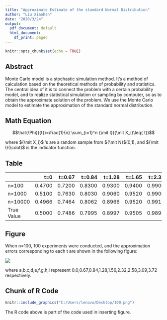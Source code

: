 ```yaml
---
title: "Approximate Estimate of the standard Normal Distribution"
author: "Liu Xiaohan"
date: "2020/3/24"
output:
  pdf_document: default
  html_document:
    df_print: paged
---
```


```r
knitr::opts_chunk$set(echo = TRUE)
```

## Abstract

Monte Carlo model is a stochastic simulation method. It's a method of calculation based on the theoretical methods of probability and statistics. The central idea of it is to connect the problem with a certain probability model, and to realize statistical simulation or sampling by computer, so as to obtain the approximate solution of the problem.
We use the Monte Carlo model to estimate the approximation of the standard normal distribution.


## Math Equation

$$\hat{\Phi}({t})=\frac{1}{n} \sum_{i=1}^n {\mit I}({\mit X_i}\leq{ t})$$

where ${\mit X_i}$ 's are a random sample from ${\mit N}$(0,1), and ${\mit I}(\cdot)$ is the indicator function.



## Table

|       |  t=0 |t=0.67|t=0.84|t=1.28|t=1.65|t=2.32|t=2.58|t=3.09|t=3.72|
|-------|-----:|-----:|-----:|-----:|-----:|-----:|-----:|-----:|:----:|
|n=100  |0.4700|0.7200|0.8300|0.9300|0.9400|0.9900|0.9900|0.9900|0.9900| 
|n=1000 |0.5100|0.7630|0.8030|0.9060|0.9520|0.9900|0.9930|0.9990|1.0000|
|n=10000|0.4966|0.7464|0.8062|0.8966|0.9520|0.9911|0.9948|0.9992|1.0000|
|True Value|0.5000|0.7486|0.7995|0.8997|0.9505|0.9898|0.9951|0.9990|0.9999| 



## Figure

When n=100, 100 experiments were conducted, and the approximation errors corresponding to each t are shown in the following figure:

![](C:/Users/lenovo/Desktop/100.png)

where a,b,c,d,e,f,g,h,i represent 0.0,0.67,0.84,1.28,1.56,2.32,2.58,3.09,3.72 respectively.



## Chunk of R Code

```r
knitr::include_graphics("C:/Users/lenovo/Desktop/100.png")
```

The R code above is part of the code used in inserting figure.


